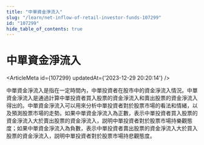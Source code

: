 ```yaml
---
title: "中單資金淨流入"
slug: "/learn/net-inflow-of-retail-investor-funds-107299"
id: "107299"
hide_table_of_contents: true
---
```



# 中單資金淨流入

<ArticleMeta id={107299} updatedAt={'2023-12-29 20:20:14'} />
<div className='border-solid border-b border-t-0 my-4 border-[var(--ifm-color-gray-300)]' />

中單資金淨流入是指在一定時間內，中單投資者在股市中的資金淨流入情況。中單資金淨流入是通過計算中單投資者買入股票的資金淨流入和賣出股票的資金淨流入得出的。中單資金淨流入可以用來分析中單投資者對於股票市場的看法和情緒，以及預測股票市場的走勢。如果中單資金淨流入為正數，表示中單投資者買入股票的資金淨流入大於賣出股票的資金淨流入，説明中單投資者對於股票市場持樂觀態度；如果中單資金淨流入為負數，表示中單投資者賣出股票的資金淨流入大於買入股票的資金淨流入，説明中單投資者對於股票市場持悲觀態度。
